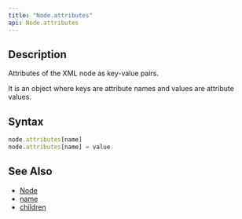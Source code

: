 ```yaml
---
title: "Node.attributes"
api: Node.attributes
---
```


## Description

Attributes of the XML node as key-value pairs.

It is an object where keys are attribute names and values are attribute values.

## Syntax

``` js
node.attributes[name]
node.attributes[name] = value
```

## See Also

* [Node](/reference/api/XML/Node)
* [name](/reference/api/XML/Node/name)
* [children](/reference/api/XML/Node/children)
